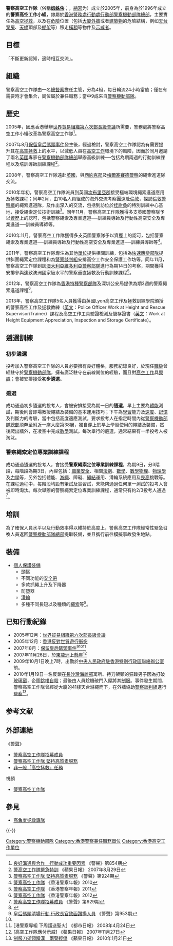 {{不是|高空搜查隊}}
{{Infobox law enforcement agency
|unit_name= 警察高空工作隊<br>{{lang|en|Force Abseiling Cadre}}
|image=
|caption=
|country= {{HK}}
|type= 
|branch= [[香港警務處|香港警務處]]
|dates= 1996年成立警察高空工作小組<br />2005年改革為警察高空工作隊
|specialization= [[高空拯救|高空拯救]]及[[高空工作|高空工作]]等
|command_structure= [[行動處|行動處]][[行動部|行動部]][[警察機動部隊總部|警察機動部隊總部]]
|size= 31名
|garrison= [[香港|香港]][[新界|新界]][[北區_(香港)|北區]][[粉嶺|粉嶺]][[蝴蝶山路|蝴蝶山路]]1號警察機動部隊基地
|ceremonial_chief=
|nickname= '''[[蜘蛛俠|蜘蛛俠]]'''
|motto= '''''Attitude Drives Altitude'''''<ref>[http://www.police.gov.hk/offbeat/929/images/n14c.jpg 警察高空工作隊招募成員] {{Wayback|url=http://www.police.gov.hk/offbeat/929/images/n14c.jpg |date=20131229025929 }} 《警聲》第929期</ref>
|colors= 
|march=
|mascot= [[壁虎|壁虎]]
|battles= 
|current_commander= [[汪威遜|汪威遜]][[高級警司|高級警司]]
|notable_commanders=
|anniversaries=
|decorations=
|identification_symbol=
|identification_symbol_label=
}}

'''警察高空工作隊'''（俗稱'''[[蜘蛛俠|蜘蛛俠]]'''；{{lang-en|'''F'''orce '''A'''bseiling '''C'''adre}}，[[縮寫|縮寫]]为'''{{lang|en|FAC}}'''）成立於2005年，前身為於1996年成立的'''警察高空工作小組'''，隸屬於[[香港警務處|香港警務處]][[行動處|行動處]][[行動部|行動部]][[警察機動部隊總部|警察機動部隊總部]]，主要責任為[[高空拯救|高空拯救]]，以及在[[危險|危險]]位置（包括[[大廈|大廈]][[外牆|外牆]]或者[[建築物|建築物]]的危險結構，例如[[天台_(建筑物)|天台]][[泵房|泵房]]、[[天橋|天橋]]頂部及[[棚架|棚架]]等）移走[[橫額|橫額]]等物件及[[示威者|示威者]]。

==目標==
「不斷更新認知，適時相互交流」。

==組織==
警察高空工作隊由一名[[總督察|總督察]]擔任主管，分為4組，每日輪流24小時當值；僅在有需要時才會集合，崗位屬於兼任職務；當中9成來自[[警察機動部隊|警察機動部隊]]。

==歷史==
2005年，因應香港舉辦[[世界貿易組織第六次部長級會議|世界貿易組織第六次部長級會議]]所需要，警務處將警察高空工作小組改革為警察高空工作隊<ref>[http://www.police.gov.hk/offbeat/854/chi/n24.htm 良好溝通與合作　行動成功重要因素] {{Wayback|url=http://www.police.gov.hk/offbeat/854/chi/n24.htm |date=20080608073137 }} 《警聲》第854期</ref>。

2007年8月[[保留皇后碼頭事件|保留皇后碼頭事件]]發生後，經過檢討，警察高空工作隊認為有需要提升其在[[高空拯救|高空拯救]]上的水平，以減低人員在[[高空工作|高空工作]]環境下的風險，因而於同月邀請了兩名[[英國|英國]]專家在[[警察機動部隊總部|警察機動部隊總部]]舉辦高級訓練──包括為期兩週的行動訓練課程以及培訓導師訓練課程<ref name="#1">[http://hk.apple.nextmedia.com/news/art/20070829/10084616 警高空工作隊緊急特訓] {{Wayback|url=http://hk.apple.nextmedia.com/news/art/20070829/10084616 |date=20131228164949 }} 《蘋果日報》 2007年8月29日</ref>。

2008年，警察高空工作隊遠赴[[英國|英國]]，與[[西約克郡|西約克郡]]及[[梅爾塞賽德|梅爾塞賽德]][[警察|警察]]的繩索進道隊交流。

2010年年初，警察高空工作隊派員到英國[[坎布里亞郡|坎布里亞郡]]接受極端環境繩索進道應用及拯救課程；同年2月，由10名人員組成的海外交流考察團遠赴[[倫敦|倫敦]]，探訪[[倫敦警察廳|倫敦警察廳]]的繩索進道隊，及作出深入的交流，包括到訪位於[[桂尉桑|桂尉桑]]的特別訓練中心基地，接受繩索定位技術訓練<ref>[http://www.police.gov.hk/offbeat/924/chi/n09.htm 警察高空工作隊 堅持高質素服務] {{Wayback|url=http://www.police.gov.hk/offbeat/924/chi/n09.htm |date=20131228200203 }} 《警聲》第924期</ref>。同年11月，警察高空工作隊獲得多支英國警察隊予以[[資歷|資歷]]上的認可，包括警察繩索及專業進道──訓練員導師及行動性高空安全及專業進道──訓練員導師等。

2010年11月，警察高空工作隊獲得多支英國警察隊予以資歷上的認可，包括警察繩索及專業進道──訓練員導師及行動性高空安全及專業進道──訓練員導師等<ref>[http://www.police.gov.hk/info/review/2010/tc/pdf/TC_E_operations.pdf 警察高空工作隊] {{Wayback|url=http://www.police.gov.hk/info/review/2010/tc/pdf/TC_E_operations.pdf |date=20131029204255 }} 《香港警察年報》2010</ref>。

2011年，警察高空工作隊專注為其他[[香港警務處架構|單位]]提供相關訓練，包括為[[快速應變部隊|快速應變部隊]]提供斜面繩索定位課程和為[[警察談判組|警察談判組]]安排高空工作安全保護工作坊等。同年11月，警察高空工作隊到訪[[澳大利亞|澳大利亞]][[維多利亞警察部隊|維多利亞警察部隊]]進行為期14日的考察，期間獲得安排參與達致澳洲國家級水平的警察垂直拯救及行動訓練課程<ref>[http://www.police.gov.hk/info/review/2011/ 警察高空工作隊] {{Wayback|url=http://www.police.gov.hk/info/review/2011/ |date=20130922091113 }} 《香港警察年報》2011</ref>。

2012年，警察高空工作隊為[[模板:香港特種警察部隊|香港特種警察部隊]]及深圳公安局提供為期3週的警察繩索進道課程<ref>[http://www.police.gov.hk/info/review/2012/text/tc/HKPF_TChi04.html 警察高空工作隊] {{Wayback|url=http://www.police.gov.hk/info/review/2012/text/tc/HKPF_TChi04.html |date=20141030130342 }} 《香港警察年報》2012</ref>。

2013年，警察高空工作隊5名人員獲得由英國Lyon高空工作及拯救訓練學院頒授的警察高空工作及拯救教練（[[英文|英文]]：Police Officer Work at Height and Rescue Supervisor/Trainer）課程及高空工作工具驗證檢測及儲存證書（[[英文|英文]]：Work at Height Equipment Appreciation, Inspection and Storage Certificate）。

== 遴選訓練 ==
=== 初步遴選 ===
投考加入警察高空工作隊的人員必要擁有良好體格，服務紀錄良好，於現任[[香港警察職級|職級]]曾經駐守於[[警察機動部隊|警察機動部隊]]，擁有廣泛駐守在前線崗位的經驗，而且對[[高空工作|高空工作]]具[[興趣|興趣]]；會被安排接受'''初步遴選'''。

=== 遴選 ===
成功通過初步遴選的投考人，會被安排接受為期一日的'''遴選'''，早上主要為[[體能|體能]]測試，期後則會即場教授繩結及裝備的基本運用技巧；下午為[[學習|學習]]能力及[[速度|速度]]、[[記憶|記憶]]及判斷力的考驗，當中包括高度適應測試，要求投考人在指定時間內從[[警察機動部隊總部|警察機動部隊總部]]飛奔至附近一座大廈第38層，獨自穿上於早上學習使用的繩結及裝備，然後爬出牆外，在凌空中完成[[數學|數學]]測試。每次舉行的遴選，通常結果有一半投考人被淘汰。

=== 警察繩索定位專業訓練課程 ===
成功通過遴選的投考人，會接受'''警察繩索定位專業訓練課程'''，為期9日，分3階段，每階段為期3日，內容包括：[[職業安全|職業安全]]、相關[[法例|法例]]、[[數學|數學]]、[[數學物理|數學物理]]、[[物理學|物理學]]及[[力學|力學]]等，另外包括體能、[[游繩|游繩]]、障礙、[[繩結|繩結]]運用、滑輪系統應用及[[畏高|畏高]]挑戰等。在課程過程中，每階段均設有筆試及實習試，未能夠通過任何單一測試的投考人會被即時淘汰。每次舉辦的警察繩索定位專業訓練課程，通常只有約2/3投考人通過<ref>[http://www.police.gov.hk/offbeat/929/chi/n14.htm 警察高空工作隊招募成員] {{Wayback|url=http://www.police.gov.hk/offbeat/929/chi/n14.htm |date=20110620180928 }} 《警聲》第929期</ref>。

== 培訓 ==
為了確保人員水平以及行動效率得以維持於高度上，警察高空工作隊經常性緊急召喚人員返回[[警察機動部隊總部|警察機動部隊總部]]提取裝備，並且攜行前往模擬事故發生地點。

== 裝備 ==
*[[個人保護裝備|個人保護裝備]]
**[[頭盔|頭盔]]
**不同功能的[[安全帶|安全帶]]
**多款抓繩上升及下降器
**防墮器
**[[滑輪|滑輪]]
**多種不同長短以及種類的[[繩索|繩索]]等<ref>{{Cite web |url=http://www.metrohk.com.hk/index.php?cmd=detail&categoryID=11&publishDate=2008-04-24 |title=港警察專組 下週護送聖火 |accessdate=2014-12-09 |archive-date=2014-12-17 |archive-url=https://web.archive.org/web/20141217160434/http://www.metrohk.com.hk/index.php?cmd=detail&categoryID=11&publishDate=2008-04-24 |dead-url=no }}</ref>。

== 已知行動紀錄 ==
{{動態列表}}

* 2005年12月：[[世界貿易組織第六次部長級會議|世界貿易組織第六次部長級會議]]
* 2005年12月：[[香港反對世貿遊行衝突|香港反對世貿遊行衝突]]
* 2007年8月：[[保留皇后碼頭事件|保留皇后碼頭事件]]<ref>[http://www.police.gov.hk/offbeat/853/chi/n01.htm 皇后碼頭清場行動  行政長官致函讚揚人員] {{Wayback|url=http://www.police.gov.hk/offbeat/853/chi/n01.htm |date=20080502164158 }} 《警聲》第953期</ref><ref name="#1"/><ref>[港警察專組 下周護送聖火] 《都市日報》 2008年4月24日</ref>
* 2007年11月26日，於[[東龍洲|東龍洲]]上[[懸崖|懸崖]]<ref>[高空工作隊應付示威] 《蘋果日報》 2007年11月27日</ref>
* 2009年10月1日晚上7時，出勤於[[中央人民政府駐香港特別行政區聯絡辦公室|中央人民政府駐香港特別行政區聯絡辦公室]]前。
* 2010年1月19日一名反鎖在[[長沙灣|長沙灣]][[海麗邨|海麗邨]]寓所、持刀架頸的狂躁男子因為打破[[玻璃|玻璃]][[窗|窗]]，企圖[[跳樓|跳樓]][[自殺|自殺]]；最後由人員趁機破門入屋將其[[制服|制服]]。事件發生期間，警察高空工作隊曾經從大廈的41樓天台游繩而下，在外牆協助[[警察談判組|警察談判組]]進行[[監察|監察]]<ref>[http://news.hotpot.hk/fruit/art_main.php?iss_id=20100121&sec_id=4104&art_id=13648756 制服刀架頸躁漢　兩警輕傷] {{Wayback|url=http://news.hotpot.hk/fruit/art_main.php?iss_id=20100121&sec_id=4104&art_id=13648756 |date=20131229023430 }} 《蘋果日報》 2010年1月21日</ref>。

== 参考文献 ==
{{Reflist|2}}

== 外部連結 ==
;《[[警聲|警聲]]》
* [http://www.police.gov.hk/offbeat/929/chi/n14.htm 警察高空工作隊招募成員]{{Wayback|url=http://www.police.gov.hk/offbeat/929/chi/n14.htm |date=20110620180928 }}
* [http://www.police.gov.hk/offbeat/924/chi/n09.htm 警察高空工作隊  堅持高質素服務]{{Wayback|url=http://www.police.gov.hk/offbeat/924/chi/n09.htm |date=20131228200203 }}
* [http://www.police.gov.hk/offbeat/1004/chi/901.html 非一般「高空拯救」任務]{{Wayback|url=http://www.police.gov.hk/offbeat/1004/chi/901.html |date=20141211052945 }}

; 視頻 
* [http://www.youtube.com/watch?v=Nk6-JU1uMOc 警察高空工作隊]

== 參見==
{{Portal box|香港}}
* [[高角度拯救專隊|高角度拯救專隊]]

{{-}}
{{香港警務處架構}}

[[Category:警察機動部隊|Category:警察機動部隊]]
[[Category:香港警察兼任職務單位|Category:香港警察兼任職務單位]]
[[Category:香港高空工作單位|Category:香港高空工作單位]]